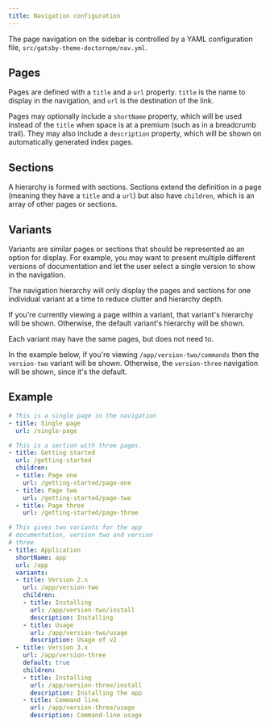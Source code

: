 ```yaml
---
title: Navigation configuration
---
```


The page navigation on the sidebar is controlled by a YAML configuration
file, `src/gatsby-theme-doctornpm/nav.yml`.

## Pages

Pages are defined with a `title` and a `url` property.  `title` is the
name to display in the navigation, and `url` is the destination of the link.

Pages may optionally include a `shortName` property, which will be used
instead of the `title` when space is at a premium (such as in a breadcrumb
trail).  They may also include a `description` property, which will be
shown on automatically generated index pages.

## Sections

A hierarchy is formed with sections.  Sections extend the definition in
a page (meaning they have a `title` and a `url`) but also have `children`,
which is an array of other pages or sections.

## Variants

Variants are similar pages or sections that should be represented as an
option for display.  For example, you may want to present multiple different
versions of documentation and let the user select a single version to
show in the navigation.

The navigation hierarchy will only display the pages and sections for
one individual variant at a time to reduce clutter and hierarchy depth.

If you're currently viewing a page within a variant, that variant's
hierarchy will be shown.  Otherwise, the default variant's hierarchy
will be shown.

Each variant may have the same pages, but does not need to.

In the example below, if you're viewing `/app/version-two/commands`
then the `version-two` variant will be shown.  Otherwise, the
`version-three` navigation will be shown, since it's the default.

## Example

```yaml
# This is a single page in the navigation
- title: Single page
  url: /single-page

# This is a section with three pages.
- title: Getting started
  url: /getting-started
  children:
  - title: Page one
    url: /getting-started/page-one
  - title: Page two
    url: /getting-started/page-two
  - title: Page three
    url: /getting-started/page-three

# This gives two variants for the app
# documentation, version two and version
# three.
- title: Application
  shortName: app
  url: /app
  variants:
  - title: Version 2.x
    url: /app/version-two
    children:
    - title: Installing
      url: /app/version-two/install
      description: Installing
    - title: Usage
      url: /app/version-two/usage
      description: Usage of v2
  - title: Version 3.x
    url: /app/version-three
    default: true
    children:
    - title: Installing
      url: /app/version-three/install
      description: Installing the app
    - title: Command line
      url: /app/version-three/usage
      description: Command-line usage
```
